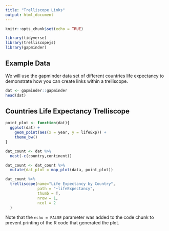 ---
title: "Trelliscope Links"
output: html_document
---

```{r setup, include=FALSE}
knitr::opts_chunk$set(echo = TRUE)
```

```{r echo=TRUE, message=FALSE, warning=FALSE}
library(tidyverse)
library(trelliscopejs)
library(gapminder)
```

## Example Data

We will use the gapminder data set of different countries life expectancy to demonstrate how you can create links within a trelliscope.

```{r}
dat <- gapminder::gapminder
head(dat)
```

## Countries Life Expectancy Trelliscope



```{r echo=TRUE, warning=FALSE}

point_plot <- function(dat){
  ggplot(dat) +
    geom_point(aes(x = year, y = lifeExp)) +
    theme_bw()
}  

dat_count <- dat %>% 
  nest(-c(country,continent))

dat_count <- dat_count %>% 
  mutate(dat_plot = map_plot(data, point_plot))

dat_count %>% 
  trelliscope(name="Life Expectancy by Country",
              path = "~lifeExpectancy",
              thumb = T,
              nrow = 1, 
              ncol = 2
  )
```

Note that the `echo = FALSE` parameter was added to the code chunk to prevent printing of the R code that generated the plot.
